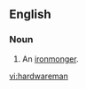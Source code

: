==English==

===Noun===
{{en-noun|hardwaremen}}

# {{obsolete}} An [[ironmonger]].

[[vi:hardwareman]]